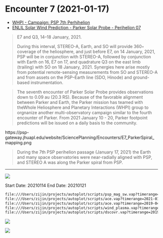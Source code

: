 # Encounter 7 (2021-01-17)

-   [WHPI - Campaign: PSP 7th Perhihelion](https://whpi.hao.ucar.edu/whpi_campaign-psp7p.php)
-   [ENLIL Solar Wind Prediction - Parker Solar Probe - Perihelion 07](http://helioweather.net/missions/psp/per07/)

> E7 and Q3, 14–18 January, 2021.
>
> During this interval, STEREO-A, Earth, and SO will provide 360◦ coverage of the heliosphere, and just before E7, on 14 January, 2021, PSP will be in conjunction with STEREO-A, followed by conjunction with Earth on 16, E7 on 17, and quadrature Q3 on the east limb (trailing) with SO on 18 January, 2021. Synergies here arise mostly from potential remote-sensing measurements from SO and STEREO-A and from assets on the PSP–Earth line (SDO, Hinode) and ground-based instrumentation.

> The seventh encounter of Parker Solar Probe provides observations down to 0.09 au (20.3 RS). Because of the favorable alignment between Parker and Earth, the Parker mission has teamed with theWhole Heliosphere and Planetary Interactions (WHPI) group to orgnanize another multi-observatory campaign similar to the fourth encounter of Parker. From 2021 January 10 - 20, Parker footpoint predictions will be issued on a daily basis to the community.

https://psp-gateway.jhuapl.edu/website/SciencePlanning/Encounters/E7_ParkerSpiral_mapping.png

> During the 7th PSP perihelion passage (January 17, 2021) the Earth and many space observatories were near-radially aligned with PSP, and STEREO A was along the Parker spiral from PSP.

------------------------------------------------------------------------

![](images/paste-6.png)

Start Date: 20210114 End Date: 20210121

``` txt
file:///Users/zijin/projects/autoplot/scripts/psp_mag_sw.vap?timerange=2021-01-14+through+2021-01-21
file:///Users/zijin/projects/autoplot/scripts/ace.vap?timerange=2021-01-15+through+2021-01-22
file:///Users/zijin/projects/autoplot/scripts/ace.vap?timerange=2019-04-11+through+2019-04-14
file:///Users/zijin/projects/autoplot/scripts/wind_plasma.vap?timerange=2019-04-08+through+2019-04-10
file:///Users/zijin/projects/autoplot/scripts/dscovr.vap?timerange=2019-04-08+through+2019-04-10
```

![](images/paste-7.png)

![](images/paste-9.png)